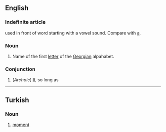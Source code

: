 ==English==

===Indefinite article===

used in front of word starting with a vowel sound. Compare with [[a]].
===Noun===
#Name of the first [[letter]] of the [[Georgian]] alpahabet.

===Conjunction===
# (''Archaic'') [[If]], so long as

----
==Turkish==

===Noun===

#[[moment]]